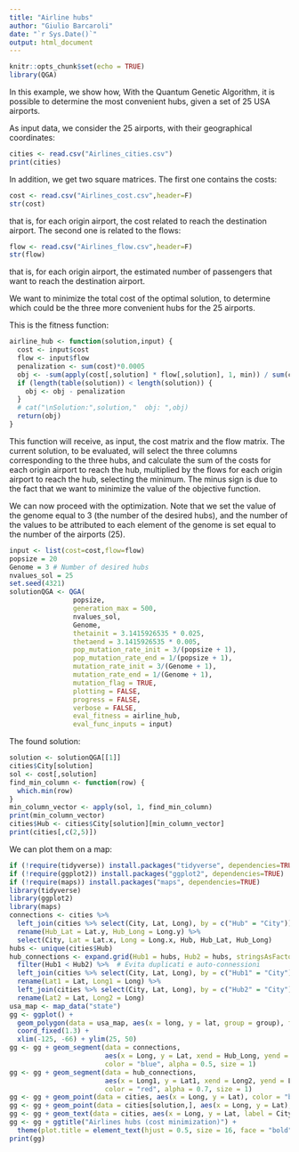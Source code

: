 ```yaml
---
title: "Airline hubs"
author: "Giulio Barcaroli"
date: "`r Sys.Date()`"
output: html_document
---
```


```r
knitr::opts_chunk$set(echo = TRUE)
library(QGA)
```

In this example, we show how, With the Quantum Genetic Algorithm, it is possible to determine the most convenient hubs, given a set of 25 USA airports.

As input data, we consider the 25 airports, with their geographical coordinates:

```r
cities <- read.csv("Airlines_cities.csv")
print(cities)
```

In addition, we get two square matrices. The first one contains the costs:

```r
cost <- read.csv("Airlines_cost.csv",header=F)
str(cost)
```

that is, for each origin airport, the cost related to reach the destination airport.
The second one is related to the flows:

```r
flow <- read.csv("Airlines_flow.csv",header=F)
str(flow)
```

that is, for each origin airport, the estimated number of passengers that want to reach the destination airport.


We want to minimize the total cost of the optimal solution, to determine which could be the three more convenient hubs for the 25 airports.

This is the fitness function:

```r
airline_hub <- function(solution,input) {
  cost <- input$cost
  flow <- input$flow
  penalization <- sum(cost)*0.0005
  obj <- -sum(apply(cost[,solution] * flow[,solution], 1, min)) / sum(cost)
  if (length(table(solution)) < length(solution)) {
    obj <- obj - penalization
  }
  # cat("\nSolution:",solution,"  obj: ",obj)
  return(obj)
}
```

This function will receive, as input, the cost matrix and the flow matrix. The current solution, to be evaluated, will select the three columns corresponding to the three hubs, and calculate the sum of the costs for each origin airport to reach the hub, multiplied by the flows for each origin airport to reach the hub,  selecting the minimum. The minus sign is due to the fact that we want to minimize the value of the objective function.

We can now proceed with the optimization. Note that we set the value of the genome equal to 3 (the number of the desired hubs), and the number of the values to be attributed to each element of the genome is set equal to the number of the airports (25).

```r
input <- list(cost=cost,flow=flow)
popsize = 20
Genome = 3 # Number of desired hubs
nvalues_sol = 25
set.seed(4321)
solutionQGA <- QGA(
                popsize,
                generation_max = 500,
                nvalues_sol,
                Genome,
                thetainit = 3.1415926535 * 0.025,
                thetaend = 3.1415926535 * 0.005,
                pop_mutation_rate_init = 3/(popsize + 1),
                pop_mutation_rate_end = 1/(popsize + 1),
                mutation_rate_init = 3/(Genome + 1),
                mutation_rate_end = 1/(Genome + 1),
                mutation_flag = TRUE,
                plotting = FALSE,
                progress = FALSE,
                verbose = FALSE,
                eval_fitness = airline_hub,
                eval_func_inputs = input)
```

The found solution:

```r
solution <- solutionQGA[[1]]
cities$City[solution]
sol <- cost[,solution] 
find_min_column <- function(row) {
  which.min(row)
}
min_column_vector <- apply(sol, 1, find_min_column)
print(min_column_vector)
cities$Hub <- cities$City[solution][min_column_vector]
print(cities[,c(2,5)])
```

We can plot them on a map:

```r
if (!require(tidyverse)) install.packages("tidyverse", dependencies=TRUE)
if (!require(ggplot2)) install.packages("ggplot2", dependencies=TRUE)
if (!require(maps)) install.packages("maps", dependencies=TRUE)
library(tidyverse)
library(ggplot2)
library(maps)
connections <- cities %>%
  left_join(cities %>% select(City, Lat, Long), by = c("Hub" = "City")) %>%
  rename(Hub_Lat = Lat.y, Hub_Long = Long.y) %>%
  select(City, Lat = Lat.x, Long = Long.x, Hub, Hub_Lat, Hub_Long)
hubs <- unique(cities$Hub)
hub_connections <- expand.grid(Hub1 = hubs, Hub2 = hubs, stringsAsFactors = FALSE) %>%
  filter(Hub1 < Hub2) %>%  # Evita duplicati e auto-connessioni
  left_join(cities %>% select(City, Lat, Long), by = c("Hub1" = "City")) %>%
  rename(Lat1 = Lat, Long1 = Long) %>%
  left_join(cities %>% select(City, Lat, Long), by = c("Hub2" = "City")) %>%
  rename(Lat2 = Lat, Long2 = Long)
usa_map <- map_data("state")
gg <- ggplot() +
  geom_polygon(data = usa_map, aes(x = long, y = lat, group = group), fill = "white", color = "black") +
  coord_fixed(1.3) +
  xlim(-125, -66) + ylim(25, 50)
gg <- gg + geom_segment(data = connections, 
                        aes(x = Long, y = Lat, xend = Hub_Long, yend = Hub_Lat),
                        color = "blue", alpha = 0.5, size = 1)
gg <- gg + geom_segment(data = hub_connections,
                        aes(x = Long1, y = Lat1, xend = Long2, yend = Lat2),
                        color = "red", alpha = 0.7, size = 1)
gg <- gg + geom_point(data = cities, aes(x = Long, y = Lat), color = "blue", size = 2)
gg <- gg + geom_point(data = cities[solution,], aes(x = Long, y = Lat), color = "red", size = 3)
gg <- gg + geom_text(data = cities, aes(x = Long, y = Lat, label = City), hjust = 1, vjust = 1, size = 3)
gg <- gg + ggtitle("Airlines hubs (cost minimization)") +
  theme(plot.title = element_text(hjust = 0.5, size = 16, face = "bold"))
print(gg)
```

